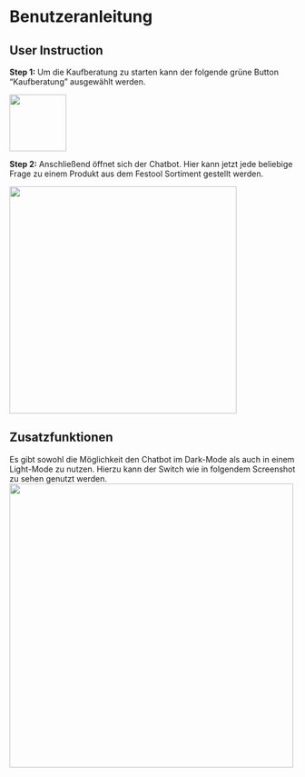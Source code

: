 # Benutzeranleitung {.unnumbered}

## User Instruction

**Step 1:**
Um die Kaufberatung zu starten kann der folgende grüne Button "Kaufberatung" ausgewählt werden. 

<img src="images/Button_kaufberatung.png" width="100">

**Step 2:**
Anschließend öffnet sich der Chatbot. Hier kann jetzt jede beliebige Frage zu einem Produkt aus dem
Festool Sortiment gestellt werden. 

<img src="images/Chatbot_foto.png" width="400">

## Zusatzfunktionen
Es gibt sowohl die Möglichkeit den Chatbot im Dark-Mode als auch in einem Light-Mode zu nutzen. 
Hierzu kann der Switch wie in folgendem Screenshot zu sehen genutzt werden.
<img src="images/Switch_Light_Mode.png" width="500">